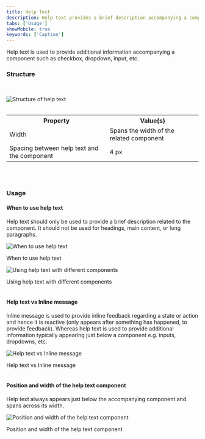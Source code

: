 ```yaml
---
title: Help Text
description: Help text provides a brief description accompanying a component.
tabs: ['Usage']
showMobile: true
keywords: ['Caption']
---
```


Help text is used to provide additional information accompanying a component such as checkbox, dropdown, input, etc.

### Structure

<br/>

![Structure of help text](./images/helpText-1.png)
<br/>
<br/>


<table style={{width: "100%"}}>
  <tbody>
    <tr>
      <th style={{width:"50%",  textAlign: "left"}}>Property</th>
      <th style={{width:"50%",  textAlign: "left"}}>Value(s)</th>
    </tr>
    <tr style={{verticalAlign: "top"}}>
      <td>Width</td>
      <td>Spans the width of the related component</td>
    </tr>
    <tr style={{verticalAlign: "top"}}>
      <td>Spacing between help text and the component</td>
      <td>4 px</td>
    </tr>
  </tbody>
</table>

<br/>

<br/>

### Usage

#### When to use help text

Help text should only be used to provide a brief description related to the component. It should not be used for headings, main content, or long paragraphs.

![When to use help text](./images/helpText-2.png)
<Caption> When to use help text </Caption>

<br/>

![Using help text with different components](./images/helpText-3.png)
<Caption> Using help text with different components  </Caption>
<br/>
<br/>

#### Help text vs Inline message

Inline message is used to provide inline feedback regarding a state or action and hence it is reactive (only appears after something has happened, to provide feedback). Whereas help text is used to provide additional information typically appearing just below a component e.g. inputs, dropdowns, etc.

![Help text vs Inline message](./images/helpText-4.png)
<Caption> Help text vs Inline message </Caption>
<br/>
<br/>

#### Position and width of the help text component

Help text always appears just below the accompanying component and spans across its width.

![Position and width of the help text component](./images/helpText-5.png)
<Caption> Position and width of the help text component  </Caption>
<br/>
<br/>
<br/>